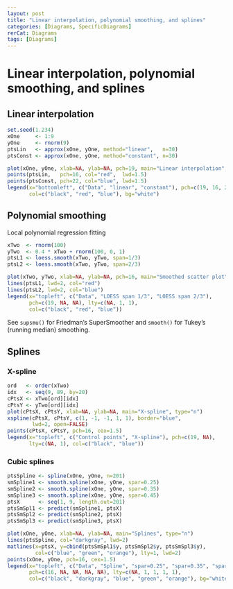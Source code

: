 ```yaml
---
layout: post
title: "Linear interpolation, polynomial smoothing, and splines"
categories: [Diagrams, SpecificDiagrams]
rerCat: Diagrams
tags: [Diagrams]
---
```


Linear interpolation, polynomial smoothing, and splines
=========================

Linear interpolation
-------------------------

```r
set.seed(1.234)
xOne     <- 1:9
yOne     <- rnorm(9)
ptsLin   <- approx(xOne, yOne, method="linear",   n=30)
ptsConst <- approx(xOne, yOne, method="constant", n=30)
```

```r
plot(xOne, yOne, xlab=NA, ylab=NA, pch=19, main="Linear interpolation", cex=1.5)
points(ptsLin,   pch=16, col="red",  lwd=1.5)
points(ptsConst, pch=22, col="blue", lwd=1.5)
legend(x="bottomleft", c("Data", "linear", "constant"), pch=c(19, 16, 22),
       col=c("black", "red", "blue"), bg="white")
```

Polynomial smoothing
-------------------------

Local polynomial regression fitting

```r
xTwo  <- rnorm(100)
yTwo  <- 0.4 * xTwo + rnorm(100, 0, 1)
ptsL1 <- loess.smooth(xTwo, yTwo, span=1/3)
ptsL2 <- loess.smooth(xTwo, yTwo, span=2/3)
```

```r
plot(xTwo, yTwo, xlab=NA, ylab=NA, pch=16, main="Smoothed scatter plot")
lines(ptsL1, lwd=2, col="red")
lines(ptsL2, lwd=2, col="blue")
legend(x="topleft", c("Data", "LOESS span 1/3", "LOESS span 2/3"),
       pch=c(19, NA, NA), lty=c(NA, 1, 1),
       col=c("black", "red", "blue"))
```

See `supsmu()` for Friedman's SuperSmoother and `smooth()` for Tukey's (running median) smoothing.

Splines
-------------------------

### X-spline

```r
ord   <- order(xTwo)
idx   <- seq(9, 89, by=20)
cPtsX <- xTwo[ord][idx]
cPtsY <- yTwo[ord][idx]
plot(cPtsX, cPtsY, xlab=NA, ylab=NA, main="X-spline", type="n")
xspline(cPtsX, cPtsY, c(1, -1, -1, 1, 1), border="blue",
        lwd=2, open=FALSE)
points(cPtsX, cPtsY, pch=16, cex=1.5)
legend(x="topleft", c("Control points", "X-spline"), pch=c(19, NA),
       lty=c(NA, 1), col=c("black", "blue"))
```

### Cubic splines

```r
ptsSpline <- spline(xOne, yOne, n=201)
smSpline1 <- smooth.spline(xOne, yOne, spar=0.25)
smSpline2 <- smooth.spline(xOne, yOne, spar=0.35)
smSpline3 <- smooth.spline(xOne, yOne, spar=0.45)
ptsX      <- seq(1, 9, length.out=201)
ptsSmSpl1 <- predict(smSpline1, ptsX)
ptsSmSpl2 <- predict(smSpline2, ptsX)
ptsSmSpl3 <- predict(smSpline3, ptsX)
```

```r
plot(xOne, yOne, xlab=NA, ylab=NA, main="Splines", type="n")
lines(ptsSpline, col="darkgray", lwd=2)
matlines(x=ptsX, y=cbind(ptsSmSpl1$y, ptsSmSpl2$y, ptsSmSpl3$y),
         col=c("blue", "green", "orange"), lty=1, lwd=2)
points(xOne, yOne, pch=16, cex=1.5)
legend(x="topleft", c("Data", "Spline", "spar=0.25", "spar=0.35", "spar=0.45"),
       pch=c(16, NA, NA, NA, NA), lty=c(NA, 1, 1, 1, 1),
       col=c("black", "darkgray", "blue", "green", "orange"), bg="white")
```
